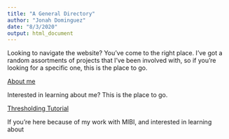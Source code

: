 ```yaml
---
title: "A General Directory"
author: "Jonah Dominguez"
date: "8/3/2020"
output: html_document
---
```


Looking to navigate the website? You've come to the right place. I've got a random assortments of projects that I've been involved with, so if you're looking for a specific one, this is the place to go. 

[About me](about.html)

Interested in learning about me? This is the place to go. 

[Thresholding Tutorial](tutorial.html)

If you're here because of my work with MIBI, and interested in learning about 